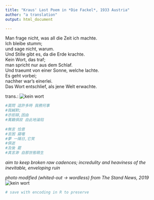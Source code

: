 ```yaml
---
title: "Kraus' Last Poem in *Die Fackel*, 1933 Austria"
author: "a translation"
output: html_document

---
```

Man frage nicht, was all die Zeit ich machte.  
Ich bleibe stumm;  
und sage nicht, warum.  
Und Stille gibt es, da die Erde krachte.  
Kein Wort, das traf;  
man spricht nur aus dem Schlaf.  
Und traeumt von einer Sonne, welche lachte.  
Es geht vorbei;  
nachher war's einerlei.  
Das Wort entschlief, als jene Welt erwachte.  

trans.:
![kein wort](img\kraustrans.png)
```r
#莫問 這許多時 我務何事
#我緘默;
#亦拒辯,因由 
#萬籟俱寂 自此地淪陷
 
#無言 恰意 
#言困 寢囈
#夢 一陽日,它笑
#俱逝
#及後 罷
#真言渺 自那世態萌生 
```


*aim to keep broken raw cadences; incredulity and heaviness of the inevitable, enveloping ruin* 

*photo modified (whited-out -> wordless) from The Stand News, 2019*  
![kein wort](img\keinwort.jpg)

```r
# save with encoding in R to preserve
```

